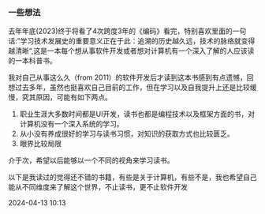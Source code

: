 ### 一些想法
去年年底(2023)终于将看了4次跨度3年的《编码》看完，特别喜欢里面的一句话:”学习技术发展史的重要意义正在于此：追溯的历史越久远，技术的脉络就变得越清晰“,这是一本每个想从事软件开发或者想对计算机有一个深入了解的人应该读的一本科普书。

我对自己从事这么久（from 2011）的软件开发后才读到这本书感到有点遗憾，回想过去多年，虽然也挺喜欢自己目前的工作，但在学习以及自我提升上还是比较缓慢，究其原因，可能有如下两点。
1. 职业生涯大多数时间都是UI开发，读书也都是编程技术以及框架方面的书，对计算机没有一个深入系统的学习。
2. 从小没有养成很好的学习与读书习惯，对知识的获取方式也比较匮乏。
3. 眼界比较局限

介于次，希望以后能够以一个不同的视角来学习读书。

以下是我读过的觉得还不错的书籍，有些是关于计算机，有些不是，我也希望自己能从不同维度来了解这个世界，不止读书，更不止软件开发

<div className="text-right text-gray-400">2024-04-13 10:13</div>
